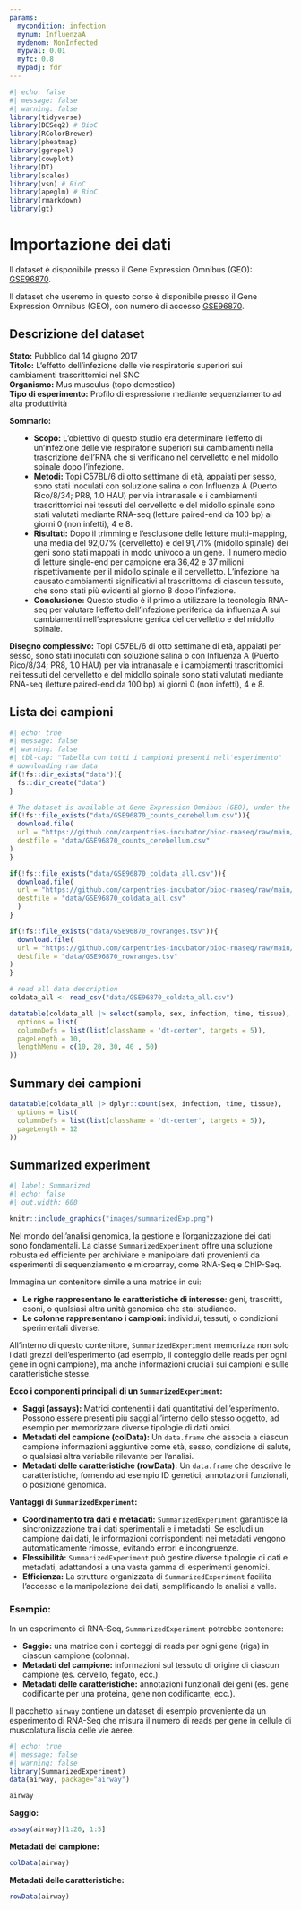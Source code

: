 ```yaml
---
params:
  mycondition: infection
  mynum: InfluenzaA
  mydenom: NonInfected
  mypval: 0.01
  myfc: 0.8
  mypadj: fdr
---
```


```r
#| echo: false
#| message: false
#| warning: false
library(tidyverse)
library(DESeq2) # BioC
library(RColorBrewer)
library(pheatmap)
library(ggrepel)
library(cowplot)
library(DT)
library(scales)
library(vsn) # BioC
library(apeglm) # BioC
library(rmarkdown)
library(gt)
```

# Importazione dei dati {#sec-preproc-import}

::: {.content-hidden unless-meta="features.advanced_analysis"}
Il dataset è disponibile presso il Gene Expression Omnibus (GEO): [GSE96870](https://www.ncbi.nlm.nih.gov/geo/query/acc.cgi?acc=GSE96870).
:::

:::: {.content-hidden when-meta="features.advanced_analysis"}
Il dataset che useremo in questo corso è disponibile presso il Gene Expression Omnibus (GEO), con numero di accesso [GSE96870](https://www.ncbi.nlm.nih.gov/geo/query/acc.cgi?acc=GSE96870).

## Descrizione del dataset

**Stato:** Pubblico dal 14 giugno 2017\
**Titolo:** L'effetto dell'infezione delle vie respiratorie superiori sui cambiamenti trascrittomici nel SNC\
**Organismo:** Mus musculus (topo domestico)\
**Tipo di esperimento:** Profilo di espressione mediante sequenziamento ad alta produttività\

**Sommario:**

::: {style="margin-left: 20px"}
-   **Scopo:** L'obiettivo di questo studio era determinare l'effetto di un'infezione delle vie respiratorie superiori sui cambiamenti nella trascrizione dell'RNA che si verificano nel cervelletto e nel midollo spinale dopo l'infezione.\
-   **Metodi:** Topi C57BL/6 di otto settimane di età, appaiati per sesso, sono stati inoculati con soluzione salina o con Influenza A (Puerto Rico/8/34; PR8, 1.0 HAU) per via intranasale e i cambiamenti trascrittomici nei tessuti del cervelletto e del midollo spinale sono stati valutati mediante RNA-seq (letture paired-end da 100 bp) ai giorni 0 (non infetti), 4 e 8.\
-   **Risultati:** Dopo il trimming e l'esclusione delle letture multi-mapping, una media del 92,07% (cervelletto) e del 91,71% (midollo spinale) dei geni sono stati mappati in modo univoco a un gene. Il numero medio di letture single-end per campione era 36,42 e 37 milioni rispettivamente per il midollo spinale e il cervelletto. L'infezione ha causato cambiamenti significativi al trascrittoma di ciascun tessuto, che sono stati più evidenti al giorno 8 dopo l'infezione.\
-   **Conclusione:** Questo studio è il primo a utilizzare la tecnologia RNA-seq per valutare l'effetto dell'infezione periferica da influenza A sui cambiamenti nell'espressione genica del cervelletto e del midollo spinale.\
:::

**Disegno complessivo:** Topi C57BL/6 di otto settimane di età, appaiati per sesso, sono stati inoculati con soluzione salina o con Influenza A (Puerto Rico/8/34; PR8, 1.0 HAU) per via intranasale e i cambiamenti trascrittomici nei tessuti del cervelletto e del midollo spinale sono stati valutati mediante RNA-seq (letture paired-end da 100 bp) ai giorni 0 (non infetti), 4 e 8.\
::::

## Lista dei campioni

```r
#| echo: true
#| message: false
#| warning: false
#| tbl-cap: "Tabella con tutti i campioni presenti nell'esperimento"
# downloading raw data
if(!fs::dir_exists("data")){
  fs::dir_create("data")
}

# The dataset is available at Gene Expression Omnibus (GEO), under the accession number GSE96870. 
if(!fs::file_exists("data/GSE96870_counts_cerebellum.csv")){
  download.file(
  url = "https://github.com/carpentries-incubator/bioc-rnaseq/raw/main/episodes/data/GSE96870_counts_cerebellum.csv", 
  destfile = "data/GSE96870_counts_cerebellum.csv"
)
}

if(!fs::file_exists("data/GSE96870_coldata_all.csv")){
  download.file(
  url = "https://github.com/carpentries-incubator/bioc-rnaseq/raw/main/episodes/data/GSE96870_coldata_all.csv", 
  destfile = "data/GSE96870_coldata_all.csv"
  )
}

if(!fs::file_exists("data/GSE96870_rowranges.tsv")){
  download.file(
  url = "https://github.com/carpentries-incubator/bioc-rnaseq/raw/main/episodes/data/GSE96870_rowranges.tsv", 
  destfile = "data/GSE96870_rowranges.tsv"
)
}

# read all data description
coldata_all <- read_csv("data/GSE96870_coldata_all.csv")

datatable(coldata_all |> select(sample, sex, infection, time, tissue),
  options = list(
  columnDefs = list(list(className = 'dt-center', targets = 5)),
  pageLength = 10,
  lengthMenu = c(10, 20, 30, 40 , 50)
))
```

## Summary dei campioni

```r
datatable(coldata_all |> dplyr::count(sex, infection, time, tissue),
  options = list(
  columnDefs = list(list(className = 'dt-center', targets = 5)),
  pageLength = 12
))
```

## Summarized experiment

```r
#| label: Summarized 
#| echo: false
#| out.width: 600

knitr::include_graphics("images/summarizedExp.png")
```

Nel mondo dell'analisi genomica, la gestione e l'organizzazione dei dati sono fondamentali. La classe `SummarizedExperiment` offre una soluzione robusta ed efficiente per archiviare e manipolare dati provenienti da esperimenti di sequenziamento e microarray, come RNA-Seq e ChIP-Seq.

Immagina un contenitore simile a una matrice in cui:

-   **Le righe rappresentano le caratteristiche di interesse:** geni, trascritti, esoni, o qualsiasi altra unità genomica che stai studiando.
-   **Le colonne rappresentano i campioni:** individui, tessuti, o condizioni sperimentali diverse.

All'interno di questo contenitore, `SummarizedExperiment` memorizza non solo i dati grezzi dell'esperimento (ad esempio, il conteggio delle reads per ogni gene in ogni campione), ma anche informazioni cruciali sui campioni e sulle caratteristiche stesse.

**Ecco i componenti principali di un `SummarizedExperiment`:**

-   **Saggi (assays):** Matrici contenenti i dati quantitativi dell'esperimento. Possono essere presenti più saggi all'interno dello stesso oggetto, ad esempio per memorizzare diverse tipologie di dati omici.
-   **Metadati del campione (colData):** Un `data.frame` che associa a ciascun campione informazioni aggiuntive come età, sesso, condizione di salute, o qualsiasi altra variabile rilevante per l'analisi.
-   **Metadati delle caratteristiche (rowData):** Un `data.frame` che descrive le caratteristiche, fornendo ad esempio ID genetici, annotazioni funzionali, o posizione genomica.

**Vantaggi di `SummarizedExperiment`:**

-   **Coordinamento tra dati e metadati:** `SummarizedExperiment` garantisce la sincronizzazione tra i dati sperimentali e i metadati. Se escludi un campione dai dati, le informazioni corrispondenti nei metadati vengono automaticamente rimosse, evitando errori e incongruenze.
-   **Flessibilità:** `SummarizedExperiment` può gestire diverse tipologie di dati e metadati, adattandosi a una vasta gamma di esperimenti genomici.
-   **Efficienza:** La struttura organizzata di `SummarizedExperiment` facilita l'accesso e la manipolazione dei dati, semplificando le analisi a valle.

### Esempio:

In un esperimento di RNA-Seq, `SummarizedExperiment` potrebbe contenere:

-   **Saggio:** una matrice con i conteggi di reads per ogni gene (riga) in ciascun campione (colonna).
-   **Metadati del campione:** informazioni sul tessuto di origine di ciascun campione (es. cervello, fegato, ecc.).
-   **Metadati delle caratteristiche:** annotazioni funzionali dei geni (es. gene codificante per una proteina, gene non codificante, ecc.).

Il pacchetto `airway` contiene un dataset di esempio proveniente da un esperimento di RNA-Seq che misura il numero di reads per gene in cellule di muscolatura liscia delle vie aeree.

```r
#| echo: true
#| message: false
#| warning: false
library(SummarizedExperiment)
data(airway, package="airway")

airway
```

**Saggio:**

```r
assay(airway)[1:20, 1:5]
```

**Metadati del campione:**

```r
colData(airway)
```

**Metadati delle caratteristiche:**

```r
rowData(airway)
```